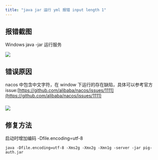 ```yaml
---
title: "java jar 运行 yml 报错 input length 1"
---
```




## 报错截图


Windows  java -jar 运行服务

![](https://cdn.nlark.com/yuque/0/2021/png/283679/1623201219521-bf6e7b3a-cee0-4337-b034-f84e11cc2089.png)





## 错误原因


 nacos 中包含中文字符，在 window 下运行的存在缺陷，具体可以参考官方 issue:[https://github.com/alibaba/nacos/issues/1111](https://github.com/alibaba/nacos/issues/1111)

### ![](https://cdn.nlark.com/yuque/0/2021/png/283679/1623201262614-7c240a91-f79e-4b11-86b6-3bc1df719694.png)


## 修复方法


启动时增加编码  -Dfile.encoding=utf-8

```shell
java -Dfile.encoding=utf-8 -Xms2g -Xmx2g -Xmn1g -server -jar pig-auth.jar
```

